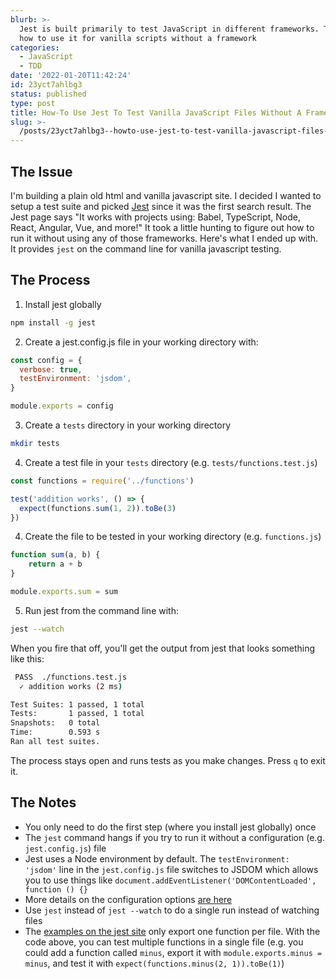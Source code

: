 ```yaml
---
blurb: >-
  Jest is built primarily to test JavaScript in different frameworks. This is
  how to use it for vanilla scripts without a framework
categories:
  - JavaScript
  - TDD
date: '2022-01-20T11:42:24'
id: 23yct7ahlbg3
status: published
type: post
title: How-To Use Jest To Test Vanilla JavaScript Files Without A Framework
slug: >-
  /posts/23yct7ahlbg3--howto-use-jest-to-test-vanilla-javascript-files-without-a-framework
---
```


## The Issue

I'm building a plain old html and vanilla javascript site. I decided I wanted to setup a test suite and picked [Jest](https://jestjs.io/) since it was the first search result. The Jest page says "It works with projects using: Babel, TypeScript, Node, React, Angular, Vue, and more!" It took a little hunting to figure out how to run it without using any of those frameworks. Here's what I ended up with. It provides `jest` on the command line for vanilla javascript testing.

## The Process

1. Install jest globally

```bash    
npm install -g jest
```

2. Create a jest.config.js file in your working directory with:

```javascript
const config = {
  verbose: true,
  testEnvironment: 'jsdom',
}

module.exports = config
```

3. Create a `tests` directory in your working directory

```bash
mkdir tests
```


4. Create a test file in your `tests` directory (e.g. `tests/functions.test.js`)

```javascript
const functions = require('../functions')

test('addition works', () => {
  expect(functions.sum(1, 2)).toBe(3)
})
```

4. Create the file to be tested in your working directory (e.g. `functions.js`)

```javascript
function sum(a, b) {
    return a + b
}

module.exports.sum = sum
```

5. Run jest from the command line with:

```bash
jest --watch
```

When you fire that off, you'll get the output from jest that looks something like this: 

```bash
 PASS  ./functions.test.js
  ✓ addition works (2 ms)

Test Suites: 1 passed, 1 total
Tests:       1 passed, 1 total
Snapshots:   0 total
Time:        0.593 s
Ran all test suites.
```

The process stays open and runs tests as you make changes. Press `q` to exit it. 


## The Notes

- You only need to do the first step (where you install jest globally) once
- The `jest` command hangs if you try to run it without a configuration (e.g. `jest.config.js`) file
- Jest uses a Node environment by default. The `testEnvironment: 'jsdom'` line in the `jest.config.js` file switches to JSDOM which allows you to use things like `document.addEventListener('DOMContentLoaded', function () {}`
- More details on the configuration options [are here](https://jestjs.io/docs/configuration)
- Use `jest` instead of `jest --watch` to do a single run instead of watching files
- The [examples on the jest site](https://jestjs.io/docs/getting-started) only export one function per file. With the code above, you can test multiple functions in a single file (e.g. you could add a function called `minus`, export it with `module.exports.minus = minus`, and test it with `expect(functions.minus(2, 1)).toBe(1)`)


        
